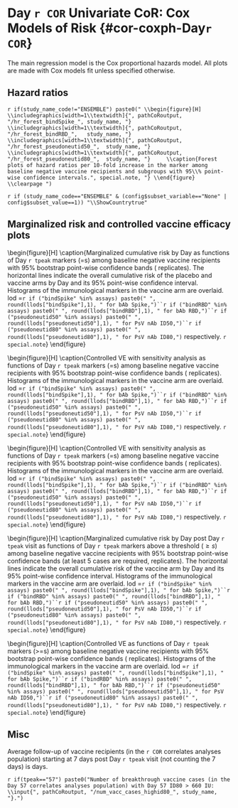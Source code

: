 # Day `r COR` Univariate CoR: Cox Models of Risk {#cor-coxph-Day`r COR`}

The main regression model is the Cox proportional hazards model. All plots are made with Cox models fit unless specified otherwise.

## Hazard ratios

\begin{table}[H]
\caption{Inference for Day `r tpeak` antibody marker covariate-adjusted correlates of risk of COVID in the vaccine group: Hazard ratios per 10-fold increment in the marker*}
\begin{center}
    \input{`r pathCoRoutput`/CoR_univariable_svycoxph_pretty_`r study_name`}\\
\end{center}
*Baseline covariates adjusted for: baseline risk score, `r ifelse(study_name_code=="COVE", "meeting the protocol randomization stratification criterion for being at heightened risk of COVID (yes or no), community of color or not", "region (US, South Africa, or Latin American)")`. Maximum failure event time \input{`r pathCoRoutput`/timepoints_cum_risk_`r study_name`} days.\\
**No. at-risk = estimated number in the population for analysis: baseline negative per-protocol vaccine recipients not experiencing the COVID endpoint `r if(!endsWith(COR,"start1")) "through 6 days post" else "through"` Day `r tpeak` visit; no. cases = number of this cohort with an observed COVID endpoint.\\
***q-value and FWER (family-wide error rate) are computed over the set of p-values both for quantitative markers and categorical markers `r ifelse(study_name_code=="COVE", "", "")` using the Westfall and Young permutation method (\protect\input{`r pathCoRoutput`/permutation_replicates_`r study_name`} replicates). \\
`r special.note`
    %\label{tab:CoR_univariable_svycoxph_pretty_`r study_name`}
\end{table}


\begin{table}[H]
\caption{Inference for Day `r tpeak` antibody marker covariate-adjusted correlates of risk of COVID in the vaccine group: Hazard ratios for Middle vs. Upper tertile vs. Lower tertile*}
\begin{center}
\setlength{\tabcolsep}{.5ex}
\input{`r pathCoRoutput`/CoR_univariable_svycoxph_cat_pretty_`r study_name`}\\
\end{center}
*Baseline covariates adjusted for: baseline risk score, meeting the protocol randomization stratification criterion for being at heightened risk of COVID (yes or no), `r ifelse(study_name_code=="COVE", "community of color or not", "strata(Region)")`. 
Maximum failure event time \protect\input{`r pathCoRoutput`/timepoints_cum_risk_`r study_name`} days.
Cutpoints:
%Day `r tpeak` cutpoints:
\input{`r pathCoRoutput`/cutpoints_Day`r tpeak`bindSpike_`r study_name`},  
\input{`r pathCoRoutput`/cutpoints_Day`r tpeak`bindRBD_`r study_name`},  
`r if(study_name_code!="ENSEMBLE") paste0("\\input{", pathCoRoutput, "/cutpoints_Day", tpeak, "pseudoneutid50_", study_name, "},")`
`r if(study_name_code!="ENSEMBLE") paste0("\\input{", pathCoRoutput, "/cutpoints_Day", tpeak, "pseudoneutid80_", study_name, "},")`
all on the log10 scale.
%fold-rise cutpoints:
%\input{`r pathCoRoutput`/cutpoints_Delta`r tpeak`overBbindSpike_`r study_name`},  
%\input{`r pathCoRoutput`/cutpoints_Delta`r tpeak`overBbindRBD_`r study_name`},  
%\input{`r pathCoRoutput`/cutpoints_Delta`r tpeak`overBpseudoneutid50_`r study_name`},  
%\input{`r pathCoRoutput`/cutpoints_Delta`r tpeak`overBpseudoneutid80_`r study_name`}.  
\\
**No. at-risk = estimated number in the population for analysis: baseline negative per-protocol vaccine recipients not experiencing the COVID endpoint `r if(!endsWith(COR,"start1")) "through 6 days post" else "through"` Day `r tpeak` visit; no. cases = number of this cohort with an observed COVID endpoint.\\
***Generalized Wald-test p-value of the null hypothesis that the hazard rate is constant across the Lower, Middle, and Upper tertile groups.\\
$\dagger$ q-value and FWER (family-wide error rate) are computed over the set of p-values both for quantitative markers and categorical markers `r ifelse(study_name_code=="COVE", "", "")` using the Westfall and Young permutation method (\protect\input{`r pathCoRoutput`/permutation_replicates_`r study_name`} replicates). \\
`r special.note`

    %\label{tab:CoR_univariable_svycoxph_cat_pretty_`r study_name`}
\end{table}

\clearpage

`r if(study_name_code!="ENSEMBLE") paste0("
\\begin{figure}[H]
    \\includegraphics[width=1\\textwidth]{", pathCoRoutput, "/hr_forest_bindSpike_", study_name, "}
    \\includegraphics[width=1\\textwidth]{", pathCoRoutput, "/hr_forest_bindRBD_",   study_name, "}
    \\includegraphics[width=1\\textwidth]{", pathCoRoutput, "/hr_forest_pseudoneutid50_",  study_name, "}
    \\includegraphics[width=1\\textwidth]{", pathCoRoutput, "/hr_forest_pseudoneutid80_",  study_name, "}
    \\caption{Forest plots of hazard ratios per 10-fold increase in the marker among baseline negative vaccine recipients and subgroups with 95\\% point-wise confidence intervals.", special.note, "}
\\end{figure}
\\clearpage
")`

\begin{figure}[H]
    \centering
    \includegraphics[width=1\textwidth]{`r pathCoRoutput`/hr_forest_marginal_bindSpike_`r study_name`}
    \caption{Forest plots of hazard ratios per 10-fold increase in the Day `r tpeak` binding Ab to spike markers among baseline negative vaccine recipients (top row) and different subpopulations with 95\% point-wise confidence intervals. `r special.note`}
\end{figure}

\begin{figure}[H]
    \centering
    \includegraphics[width=1\textwidth]{`r pathCoRoutput`/hr_forest_marginal_bindRBD_`r study_name`}
    \caption{Forest plots of hazard ratios per 10-fold increase in the  Day `r tpeak` binding Ab to RBD markers among baseline negative vaccine recipients (top row) and different subpopulations with 95\% point-wise confidence intervals. `r special.note`}
\end{figure}

\ifENSEMBLE
\else

\begin{figure}[H]
    \centering
    \includegraphics[width=1\textwidth]{`r pathCoRoutput`/hr_forest_marginal_pseudoneutid50_`r study_name`}
    \caption{Forest plots of hazard ratios per 10-fold increase in the  Day `r tpeak` pseudo neut ID50 markers among baseline negative vaccine recipients (top row) and different subpopulations with 95\% point-wise confidence intervals. `r special.note`}
\end{figure}

\begin{figure}[H]
    \centering
    \includegraphics[width=1\textwidth]{`r pathCoRoutput`/hr_forest_marginal_pseudoneutid80_`r study_name`}
    \caption{Forest plots of hazard ratios per 10-fold increase in the  Day `r tpeak` pseudo neut ID80 markers among baseline negative vaccine recipients (top row) and different subpopulations with 95\% point-wise confidence intervals. `r special.note`}
\end{figure}

\fi



\clearpage


\newif\ifShowCountry
`r if (study_name_code=="ENSEMBLE" & (config$subset_variable=="None" | config$subset_value==1)) "\\ShowCountrytrue"` 

\ifShowCountry

\begin{figure}[H]
    \centering
    \includegraphics[width=1\textwidth]{`r pathCoRoutput`/hr_forest_countries_bindSpike_`r study_name`}
    \caption{Forest plots of hazard ratios per 10-fold increase in the Day `r tpeak` binding Ab to spike markers among baseline negative vaccine recipients (top row) and different subpopulations with 95\% point-wise confidence intervals. `r special.note`}
\end{figure}

\begin{figure}[H]
    \centering
    \includegraphics[width=1\textwidth]{`r pathCoRoutput`/hr_forest_countries_bindRBD_`r study_name`}
    \caption{Forest plots of hazard ratios per 10-fold increase in the  Day `r tpeak` binding Ab to RBD markers among baseline negative vaccine recipients (top row) and different subpopulations with 95\% point-wise confidence intervals. `r special.note`}
\end{figure}

\fi



<!-- \begin{table}[H] -->
<!--     \setlength{\tabcolsep}{.5ex} -->
<!-- \scriptsize{ -->
<!--     \input{`r pathCoRoutput`/CoR_univariable_svycoxph_`r study_name`} -->
<!-- } -->
<!-- \caption{CoR models among baseline negative vaccine recipients. Each column corresponds to one Cox model fitted by survey::svycoxph.} -->
<!--     \label{tab:CoR_univariable_svycoxph_`r study_name`} -->
<!-- \end{table} -->
<!-- \begin{table}[H] -->
<!--     \setlength{\tabcolsep}{.5ex} -->
<!--     \input{`r pathCoRoutput`/CoR_pseudoneutid80_sens_noCases_`r study_name`} -->
<!-- \caption{CoR models for Day `r tpeak` pseudo neut ID80 among baseline negative vaccine recipients. Each row corresponds to one Cox model fitted by survey::svycoxph.For each model, a different dataset that keeps a random subset of the cases is used. The original dataset has 66 cases.} -->
<!--     \label{tab:CoR_Day`r tpeak`pseudoneutid80_sens_noCases_`r study_name`} -->
<!-- \end{table} -->
<!-- \begin{table}[H] -->
<!--     \setlength{\tabcolsep}{.5ex} -->
<!--     \input{`r pathCoRoutput`/CoR_pseudoneutid80_5cases_`r study_name`} -->
<!-- \caption{CoR models for Day `r tpeak` pseudo neut ID80 among baseline negative vaccine recipients. Each row corresponds to one Cox model fitted by survey::svycoxph.For each model, a different dataset that keeps a random subset of 5 cases is used.} -->
<!--     \label{tab:CoR_Day`r tpeak`pseudoneutid80_5cases_`r study_name`} -->
<!-- \end{table} -->
<!-- \begin{table}[H] -->
<!--     \input{`r pathCoRoutput`/CoR_univariable_tps} -->
<!--     \caption{CoR models among baseline negative vaccine recipients. Each column corresponds to one logistic regression model fitted by osDesign::tps. } -->
<!--     \label{tab:CoR_univariable_tps} -->
<!-- \end{table} -->
<!-- \begin{table}[H] -->
<!--     \input{`r pathCoRoutput`/CoR_univariable_hingelogistic} -->
<!--     \caption{CoR models among baseline negative vaccine recipients. Each column corresponds to one logistic regression model with hinge fitted by chgnpt::chngptm. } -->
<!--     \label{tab:CoR_univariable_hingelogistic} -->
<!-- \end{table} -->





## Marginalized risk and controlled vaccine efficacy plots


\begin{table}[H] 
\caption{Analysis of Day `r tpeak` markers (upper vs. lower tertile) as a CoR and a controlled risk CoP.}
\begin{center}
\begin{tabular}{lcccccc} \hline 
 & \multicolumn{2}{c}{marginalized risk} & \multicolumn{2}{c}{controlled risk} & & \\ 
 & \multicolumn{2}{c}{ratio $RR_M(0,1)$} & \multicolumn{2}{c}{ratio $RR_C(0,1)^1$} & \multicolumn{2}{c}{e(0,1)$^2$} \\ 
  & Point Est. & 95\% CI  &    Point Est. & 95\% CI  &   Point Est.  & 95\% CI UL \\ \hline
\input{`r pathCoRoutput`/marginalized_risks_cat_`r study_name`}  \\ \hline 
\end{tabular}
\end{center}
$^1$Conservative (upper bound) estimate assuming unmeasured confounding at level $RR_{UD}(0,1)=RR_{EU}(0,1) = 2$ and thus $B(0,1)=4/3$. \\
$^2$E-values are computed for upper tertile ($s=1$) vs. lower tertile ($s=0$) biomarker subgroups after controlling for baseline risk score, meeting the protocol randomization stratification criterion for being at heightened risk of COVID (yes or no), `r ifelse(study_name_code=="COVE", "community of color or not", "strata(Region)")`; UL = upper limit.\\
`r special.note`
\end{table}




\begin{figure}[H]
    \centering
    \includegraphics[width=1\textwidth]{`r pathCoRoutput`/marginalized_risks_cat_`r study_name`}
    \caption{Marginalized cumulative incidence rate curves for trichotomized Day `r tpeak` markers among baseline negative vaccine recipients. The gray line is the overall cumulative incidence rate curve in the placebo arm. `r special.note`}
\end{figure}


\begin{figure}[H]
    \centering
    \includegraphics[width=1\textwidth]{`r pathCoRoutput`/marginalized_risks_eq_`r study_name`}
    \caption{Marginalized cumulative risk by Day \protect\input{`r pathCoRoutput`/timepoints_cum_risk_`r study_name`} as functions of Day `r tpeak` markers (=s) among baseline negative vaccine recipients with 95\% bootstrap point-wise confidence bands (\protect\input{`r pathCoRoutput`/bootstrap_replicates_`r study_name`} replicates). The horizontal lines indicate the overall cumulative risk of the placebo and vaccine arms by Day \protect\input{`r pathCoRoutput`/timepoints_cum_risk_`r study_name`} and its 95\% point-wise confidence interval. Histograms of the immunological markers in the vaccine arm are overlaid. lod =`r if ("bindSpike" %in% assays) paste0(" ", round(llods["bindSpike"],1), " for bAb Spike,")``r if ("bindRBD" %in% assays) paste0(" ", round(llods["bindRBD"],1), " for bAb RBD,")``r if ("pseudoneutid50" %in% assays) paste0(" ", round(llods["pseudoneutid50"],1), " for PsV nAb ID50,")``r if ("pseudoneutid80" %in% assays) paste0(" ", round(llods["pseudoneutid80"],1), " for PsV nAb ID80,")` respectively. `r special.note`}
\end{figure}


\begin{figure}[H]
    \centering
    \includegraphics[width=1\textwidth]{`r pathCoRoutput`/controlled_ve_curves_eq_manus_`r study_name`}
    \caption{Controlled VE with sensitivity analysis as functions of Day `r tpeak` markers (=s) among baseline negative vaccine recipients with 95\% bootstrap point-wise confidence bands (\protect\input{`r pathCoRoutput`/bootstrap_replicates_`r study_name`} replicates). Histograms of the immunological markers in the vaccine arm are overlaid. lod =`r if ("bindSpike" %in% assays) paste0(" ", round(llods["bindSpike"],1), " for bAb Spike,")``r if ("bindRBD" %in% assays) paste0(" ", round(llods["bindRBD"],1), " for bAb RBD,")``r if ("pseudoneutid50" %in% assays) paste0(" ", round(llods["pseudoneutid50"],1), " for PsV nAb ID50,")``r if ("pseudoneutid80" %in% assays) paste0(" ", round(llods["pseudoneutid80"],1), " for PsV nAb ID80,")` respectively. `r special.note`}
\end{figure}


\begin{figure}[H]
    \centering
    \includegraphics[width=1\textwidth]{`r pathCoRoutput`/controlled_ve_curves_eq_`r study_name`}
    \caption{Controlled VE with sensitivity analysis as functions of Day `r tpeak` markers (=s) among baseline negative vaccine recipients with 95\% bootstrap point-wise confidence bands (\protect\input{`r pathCoRoutput`/bootstrap_replicates_`r study_name`} replicates). Histograms of the immunological markers in the vaccine arm are overlaid. lod =`r if ("bindSpike" %in% assays) paste0(" ", round(llods["bindSpike"],1), " for bAb Spike,")``r if ("bindRBD" %in% assays) paste0(" ", round(llods["bindRBD"],1), " for bAb RBD,")``r if ("pseudoneutid50" %in% assays) paste0(" ", round(llods["pseudoneutid50"],1), " for PsV nAb ID50,")``r if ("pseudoneutid80" %in% assays) paste0(" ", round(llods["pseudoneutid80"],1), " for PsV nAb ID80,")` respectively. `r special.note`}
\end{figure}


\begin{figure}[H]
    \centering
    \includegraphics[width=1\textwidth]{`r pathCoRoutput`/marginalized_risks_geq_woplacebo_`r study_name`}
    \caption{Marginalized cumulative risk by Day \protect\input{`r pathCoRoutput`/timepoints_cum_risk_`r study_name`} post Day `r tpeak` visit as functions of Day `r tpeak` markers above a threshold ($\geq s$) among baseline negative vaccine recipients with 95\% bootstrap point-wise confidence bands (at least 5 cases are required, \protect\input{`r pathCoRoutput`/bootstrap_replicates_`r study_name`} replicates). The horizontal lines indicate the overall cumulative risk of the vaccine arm by Day \protect\input{`r pathCoRoutput`/timepoints_cum_risk_`r study_name`} and its 95\% point-wise confidence interval. Histograms of the immunological markers in the vaccine arm are overlaid. lod =`r if ("bindSpike" %in% assays) paste0(" ", round(llods["bindSpike"],1), " for bAb Spike,")``r if ("bindRBD" %in% assays) paste0(" ", round(llods["bindRBD"],1), " for bAb RBD,")``r if ("pseudoneutid50" %in% assays) paste0(" ", round(llods["pseudoneutid50"],1), " for PsV nAb ID50,")``r if ("pseudoneutid80" %in% assays) paste0(" ", round(llods["pseudoneutid80"],1), " for PsV nAb ID80,")` respectively. `r special.note`}
\end{figure}

\begin{figure}[H]
    \centering
    \includegraphics[width=1\textwidth]{`r pathCoRoutput`/controlled_ve_curves_geq_`r study_name`}
    \caption{Controlled VE as functions of Day `r tpeak` markers (>=s) among baseline negative vaccine recipients with 95\% bootstrap point-wise confidence bands (\protect\input{`r pathCoRoutput`/bootstrap_replicates_`r study_name`} replicates). Histograms of the immunological markers in the vaccine arm are overlaid. lod =`r if ("bindSpike" %in% assays) paste0(" ", round(llods["bindSpike"],1), " for bAb Spike,")``r if ("bindRBD" %in% assays) paste0(" ", round(llods["bindRBD"],1), " for bAb RBD,")``r if ("pseudoneutid50" %in% assays) paste0(" ", round(llods["pseudoneutid50"],1), " for PsV nAb ID50,")``r if ("pseudoneutid80" %in% assays) paste0(" ", round(llods["pseudoneutid80"],1), " for PsV nAb ID80,")` respectively. `r special.note`}
\end{figure}






\clearpage
\setlength{\tabcolsep}{.5ex}
\input{`r pathCoRoutput`/marginalized_risks_eq_`r study_name`}

\clearpage
\setlength{\tabcolsep}{.5ex}
\input{`r pathCoRoutput`/controlled_ve_eq_`r study_name`}

\clearpage
\setlength{\tabcolsep}{.5ex}
\input{`r pathCoRoutput`/controlled_ve_sens_eq_`r study_name`}



\clearpage

## Misc

Average follow-up of vaccine recipients (in the `r COR` correlates analyses population) starting at 7 days post Day `r tpeak` visit (not counting the 7 days) is \input{`r pathCoRoutput`/avg_followup_`r study_name`} days.
 

`r if(tpeak=="57") paste0("Number of breakthrough vaccine cases (in the Day 57 correlates analyses population) with Day 57 ID80 > 660 IU: \\input{", pathCoRoutput, "/num_vacc_cases_highid80_", study_name, "}.")`


\begin{figure}[H]
    \centering
    \includegraphics[width=1\textwidth]{`r pathCoRoutput`/barplot_visit_intervals_immuno}
    \caption{Distribution of the number of days between visits in the per-protocol immunogenicity subcohort, vaccine arm, baseline negative. `r paste0("The median (IQR) number of days between Day 1 and Day 29 was \\protect\\input{", pathCoRoutput, "/quartiles_visit_intervals_immuno_1to29}.")` `r if(tpeak=="57") paste0("The median (IQR) number of days between Day 29 and Day 57 was \\protect\\input{", pathCoRoutput, "/quartiles_visit_intervals_immuno_29to57}.")`  `r special.note`}
\end{figure}




\ifENSEMBLE
\else

\begin{table}[H]
\caption{Deciles of Day `r tpeak` cID50 titer for the immunogenicity subcohort in the vaccine arm.}
\begin{center}
\setlength{\tabcolsep}{.5ex}
\input{`r pathCoRoutput`/cID50_deciles_`r study_name`}
\end{center}
\end{table}


\begin{table}[H]
\caption{Summary statistics for the number of days from dose 1 to Day `r tpeak` visit. (a) The whole immunogenicity subcohort, (b) non-cases in the immunogenicity subcohort, (c) intercurrent cases, (d) primary cases, i.e. cases from the Day 57 correlates analysis population.  `r special.note`}
\begin{center}
\setlength{\tabcolsep}{.5ex}
\input{`r pathCoRoutput`/dose1_interval_summary_`r study_name`}
\end{center}
\end{table}

\fi